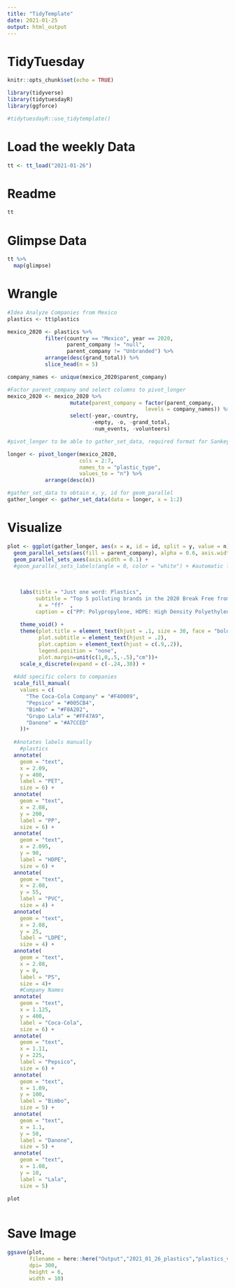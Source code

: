 ```yaml
---
title: "TidyTemplate"
date: 2021-01-25
output: html_output
---
```


# TidyTuesday

```r

knitr::opts_chunk$set(echo = TRUE)

library(tidyverse)
library(tidytuesdayR)
library(ggforce)

#tidytuesdayR::use_tidytemplate()

```

# Load the weekly Data

```r

tt <- tt_load("2021-01-26")

```


# Readme

```r

tt

```


# Glimpse Data

```r

tt %>% 
  map(glimpse)

```

# Wrangle


```r

#Idea Analyze Companies from Mexico
plastics <- tt$plastics

mexico_2020 <- plastics %>%
            filter(country == "Mexico", year == 2020,
                   parent_company != "null",
                   parent_company != "Unbranded") %>%
            arrange(desc(grand_total)) %>%
            slice_head(n = 5)

company_names <- unique(mexico_2020$parent_company)

#Factor parent_company and select columns to pivot_longer
mexico_2020 <- mexico_2020 %>%
                    mutate(parent_company = factor(parent_company, 
                                            levels = company_names)) %>%
                    select(-year,-country, 
                           -empty, -o, -grand_total, 
                           -num_events, -volunteers) 

#pivot_longer to be able to gather_set_data, required format for Sankey plot 

longer <- pivot_longer(mexico_2020, 
                       cols = 2:7, 
                       names_to = "plastic_type", 
                       values_to = "n") %>% 
            arrange(desc(n))

#gather_set_data to obtain x, y, id for geom_parallel
gather_longer <- gather_set_data(data = longer, x = 1:2)

```

# Visualize

```r

plot <- ggplot(gather_longer, aes(x = x, id = id, split = y, value = n)) +
  geom_parallel_sets(aes(fill = parent_company), alpha = 0.6, axis.width = 0.1) +
  geom_parallel_sets_axes(axis.width = 0.1) +
  #geom_parallel_sets_labels(angle = 0, color = "white") + #automatic labeling
    
    
    
    labs(title = "Just one word: Plastics", 
         subtitle = "Top 5 polluting brands in the 2020 Break Free from Plastic cleanups in Mexico. \n                 Some of the goals of this citizen science initiative are holding companies accountable and promoting systemic solutions.",
          x = "ff"  ,
         caption = c("PP: Polypropylene, HDPE: High Density Polyethylene,\n LDPE: Low Density Polyethylene, PS: Polystyrene", "Data from Break Free from Plastic \n Viz by Francisco GF")) +
    
    theme_void() +
    theme(plot.title = element_text(hjust = .1, size = 30, face = "bold"),
          plot.subtitle = element_text(hjust = .2),
          plot.caption = element_text(hjust = c(.9,.2)),
          legend.position = "none",
          plot.margin=unit(c(1,0,.5,-.5),"cm"))+
    scale_x_discrete(expand = c(-.24,.38)) +
  
  #Add specific colors to companies   
  scale_fill_manual(
    values = c(
      "The Coca-Cola Company" = "#F40009",
      "Pepsico" = "#005CB4",
      "Bimbo" = "#F0A202",
      "Grupo Lala" = "#FF47A9",
      "Danone" = "#A7CCED"
    ))+
    
  #Anotates labels manually
    #plastics
  annotate(
    geom = "text",
    x = 2.09,
    y = 400,
    label = "PET",
    size = 6) +
  annotate(
    geom = "text",
    x = 2.08,
    y = 200,
    label = "PP",
    size = 6) +
  annotate(
    geom = "text",
    x = 2.095,
    y = 90,
    label = "HDPE",
    size = 6) +
  annotate(
    geom = "text",
    x = 2.08,
    y = 55,
    label = "PVC",
    size = 4) +
  annotate(
    geom = "text",
    x = 2.08,
    y = 25,
    label = "LDPE",
    size = 4) +
  annotate(
    geom = "text",
    x = 2.08,
    y = 0,
    label = "PS",
    size = 4)+
    #Company Names
  annotate(
    geom = "text",
    x = 1.125,
    y = 400,
    label = "Coca-Cola",
    size = 6) +
  annotate(
    geom = "text",
    x = 1.11,
    y = 225,
    label = "Pepsico",
    size = 6) +
  annotate(
    geom = "text",
    x = 1.09,
    y = 100,
    label = "Bimbo",
    size = 5) +
  annotate(
    geom = "text",
    x = 1.1,
    y = 50,
    label = "Danone",
    size = 5) +
  annotate(
    geom = "text",
    x = 1.08,
    y = 10,
    label = "Lala",
    size = 5)
    
plot
  
```

# Save Image


```r

ggsave(plot,
       filename = here::here("Output","2021_01_26_plastics","plastics_v2.png"),
       dpi= 300,
       height = 6,
       width = 10)

```
